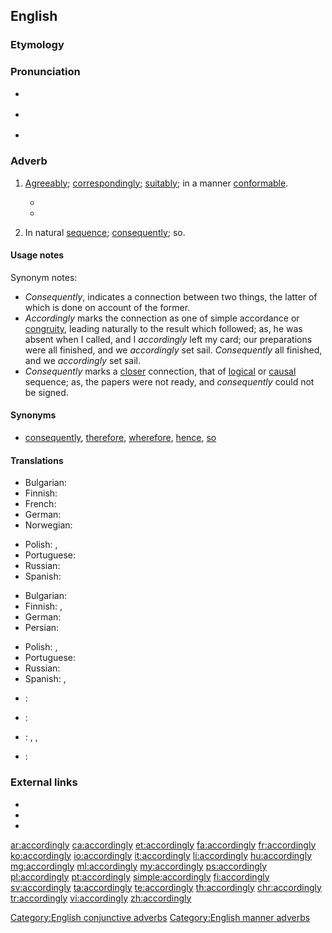 ==English==

===Etymology===
{{suffix|according|ly}}

===Pronunciation===
* {{a|US}} {{IPA|/ə.ˈkɔɹ.dɪŋ.li/}}
* {{a|UK}} {{IPA|/əˈkɔː(ɹ).dɪŋ.li/}}
* {{audio|en-us-accordingly.ogg|Audio (US)|lang=en}}

===Adverb===
{{en-adv}}

# {{context|manner|lang=en}} [[agreeably|Agreeably]]; [[correspondingly]]; [[suitably]]; in a manner [[conformable]].
#* {{quote-book|passage=We may the number of ships behold, and so proceed '''accordingly'''.|author=Shakespeare|title=Antony and Cleopatra|section=III-ix}}
#* {{quote-book|year=1895|author=H. G. Wells|title=The Time Machine|chapter=X|passage=Now, I still think that for this box of matches to have escaped the wear of time for immemorial years was a strange, and for me, a most fortunate thing. Yet oddly enough I found here a far more unlikely substance, and that was camphor. I found it in a sealed jar, that, by chance, I supposed had been really hermetically sealed. I fancied at first the stuff was paraffin wax, and smashed the jar '''accordingly'''. But the odor of camphor was unmistakable.}}
# {{context|conjunctive|lang=en}} In natural [[sequence]]; [[consequently]]; so.

====Usage notes====
Synonym notes:
* ''Consequently'', indicates a connection between two things, the latter of which is done on account of the former.
* ''Accordingly'' marks the connection as one of simple accordance or [[congruity]], leading naturally to the result which followed; as, he was absent when I called, and I ''accordingly'' left my card; our preparations were all finished, and we ''accordingly'' set sail. ''Consequently'' all finished, and we ''accordingly'' set sail.
* ''Consequently'' marks a [[closer]] connection, that of [[logical]] or [[causal]] sequence; as, the papers were not ready, and ''consequently'' could not be signed.

====Synonyms====
* [[consequently]], [[therefore]], [[wherefore]], [[hence]], [[so]]

====Translations====
{{trans-top|agreeably; correspondingly; suitably; in a manner conformable}}
* Bulgarian: {{t+|bg|съответно}}
* Finnish: {{t|fi|sen mukaisesti}}
* French: {{t+|fr|en conséquence}}
* German: {{t+|de|dementsprechend}}
* Norwegian: {{t+|no|deretter}}
{{trans-mid}}
* Polish: {{t+|pl|odpowiednio}}, {{t+|pl|stosownie}}
* Portuguese: {{t|pt|correspondentemente}}
* Russian: {{t+|ru|соответственно|tr=sootvétstvenno}}
* Spanish: {{t|es|en consecuencia}}
{{trans-bottom}}

{{trans-top|in natural sequence; consequently; so}}
* Bulgarian: {{t+|bg|следователно}}
* Finnish: {{t|fi|niinpä}}, {{t|fi|siispä}}
* German: {{t|de|logischerweise}}
* Persian: {{t|fa|طبیعتاّ|tr=tabiatan|sc=fa-Arab}}
{{trans-mid}}
* Polish: {{t+|pl|więc}}, {{t+|pl|zatem}}
* Portuguese: {{t|pt|conseqüentemente}}
* Russian: {{t+|ru|следовательно|tr=slédovatelʹno}}
* Spanish: {{t|es|por consiguiente}}, {{t|es|consecuentemente}}
{{trans-bottom}}

{{checktrans-top}}
* {{ttbc|fr}}: {{t+|fr|en conséquence}}
* {{ttbc|ia}}: {{t|ia|in consequentia}}
{{trans-mid}}
* {{ttbc|it}}: {{t|it|di conseguenza}}, {{t|it|in conformità a}}, {{t+|it|conformemente}}
* {{ttbc|pt}}: {{t|pt|conformemente}}
{{trans-bottom}}

===External links===
* {{R:Webster 1913}}
* {{R:Century 1911}}
* {{R:OneLook}}

[[Category:English conjunctive adverbs]]
[[Category:English manner adverbs]]

[[ar:accordingly]]
[[ca:accordingly]]
[[et:accordingly]]
[[fa:accordingly]]
[[fr:accordingly]]
[[ko:accordingly]]
[[io:accordingly]]
[[it:accordingly]]
[[li:accordingly]]
[[hu:accordingly]]
[[mg:accordingly]]
[[ml:accordingly]]
[[my:accordingly]]
[[ps:accordingly]]
[[pl:accordingly]]
[[pt:accordingly]]
[[simple:accordingly]]
[[fi:accordingly]]
[[sv:accordingly]]
[[ta:accordingly]]
[[te:accordingly]]
[[th:accordingly]]
[[chr:accordingly]]
[[tr:accordingly]]
[[vi:accordingly]]
[[zh:accordingly]]